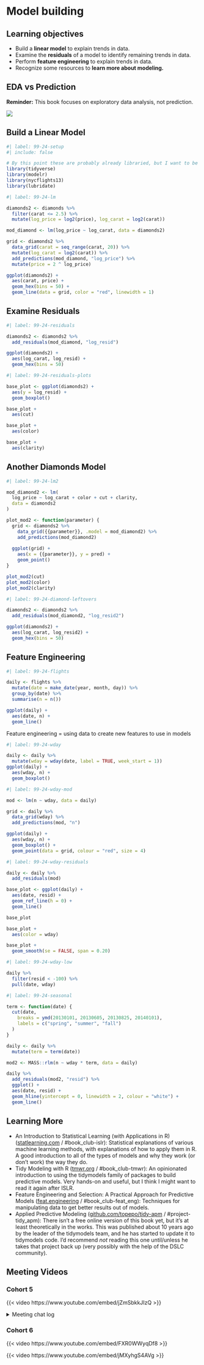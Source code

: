 # Model building

## Learning objectives

-   Build a **linear model** to explain trends in data.
-   Examine the **residuals** of a model to identify remaining trends in data.
-   Perform **feature engineering** to explain trends in data.
-   Recognize some resources to **learn more about modeling.**

## EDA vs Prediction

**Reminder:** This book focuses on exploratory data analysis, not prediction.

![](images/data-science-explore.png)

## Build a Linear Model

```r
#| label: 99-24-setup
#| include: false

# By this point these are probably already libraried, but I want to be sure.
library(tidyverse)
library(modelr)
library(nycflights13)
library(lubridate)
```

```r
#| label: 99-24-lm

diamonds2 <- diamonds %>% 
  filter(carat <= 2.5) %>% 
  mutate(log_price = log2(price), log_carat = log2(carat))

mod_diamond <- lm(log_price ~ log_carat, data = diamonds2)

grid <- diamonds2 %>% 
  data_grid(carat = seq_range(carat, 20)) %>% 
  mutate(log_carat = log2(carat)) %>% 
  add_predictions(mod_diamond, "log_price") %>% 
  mutate(price = 2 ^ log_price)

ggplot(diamonds2) +
  aes(carat, price) +
  geom_hex(bins = 50) +
  geom_line(data = grid, color = "red", linewidth = 1)
```

## Examine Residuals

```r
#| label: 99-24-residuals

diamonds2 <- diamonds2 %>% 
  add_residuals(mod_diamond, "log_resid")

ggplot(diamonds2) +
  aes(log_carat, log_resid) +
  geom_hex(bins = 50)
```

```r
#| label: 99-24-residuals-plots

base_plot <- ggplot(diamonds2) +
  aes(y = log_resid) + 
  geom_boxplot()

base_plot +
  aes(cut)

base_plot +
  aes(color)

base_plot +
  aes(clarity)
```

## Another Diamonds Model

```r
#| label: 99-24-lm2

mod_diamond2 <- lm(
  log_price ~ log_carat + color + cut + clarity, 
  data = diamonds2
)

plot_mod2 <- function(parameter) {
  grid <- diamonds2 %>% 
    data_grid({{parameter}}, .model = mod_diamond2) %>% 
    add_predictions(mod_diamond2)
  
  ggplot(grid) + 
    aes(x = {{parameter}}, y = pred) +
    geom_point()
}

plot_mod2(cut)
plot_mod2(color)
plot_mod2(clarity)
```

```r
#| label: 99-24-diamond-leftovers

diamonds2 <- diamonds2 %>% 
  add_residuals(mod_diamond2, "log_resid2")

ggplot(diamonds2) +
  aes(log_carat, log_resid2) + 
  geom_hex(bins = 50)
```

## Feature Engineering

```r
#| label: 99-24-flights

daily <- flights %>% 
  mutate(date = make_date(year, month, day)) %>% 
  group_by(date) %>% 
  summarise(n = n())

ggplot(daily) +
  aes(date, n) + 
  geom_line()
```

Feature engineering = using data to create new features to use in models

```r
#| label: 99-24-wday

daily <- daily %>% 
  mutate(wday = wday(date, label = TRUE, week_start = 1))
ggplot(daily) +
  aes(wday, n) + 
  geom_boxplot()
```

```r
#| label: 99-24-wday-mod

mod <- lm(n ~ wday, data = daily)

grid <- daily %>% 
  data_grid(wday) %>% 
  add_predictions(mod, "n")

ggplot(daily) +
  aes(wday, n) + 
  geom_boxplot() +
  geom_point(data = grid, colour = "red", size = 4)
```

```r
#| label: 99-24-wday-residuals

daily <- daily %>% 
  add_residuals(mod)

base_plot <- ggplot(daily) + 
  aes(date, resid) +
  geom_ref_line(h = 0) + 
  geom_line()

base_plot

base_plot +
  aes(color = wday)

base_plot + 
  geom_smooth(se = FALSE, span = 0.20)
```

```r
#| label: 99-24-wday-low

daily %>% 
  filter(resid < -100) %>% 
  pull(date, wday)
```

```r
#| label: 99-24-seasonal

term <- function(date) {
  cut(date, 
    breaks = ymd(20130101, 20130605, 20130825, 20140101),
    labels = c("spring", "summer", "fall") 
  )
}

daily <- daily %>% 
  mutate(term = term(date)) 

mod2 <- MASS::rlm(n ~ wday * term, data = daily)

daily %>% 
  add_residuals(mod2, "resid") %>% 
  ggplot() + 
  aes(date, resid) +
  geom_hline(yintercept = 0, linewidth = 2, colour = "white") + 
  geom_line()
```

## Learning More

- An Introduction to Statistical Learning (with Applications in R) ([statlearning.com](https://www.statlearning.com/) / #book_club-islr): Statistical explanations of various machine learning methods, with explanations of how to apply them in R. A good introduction to all of the types of models and why they work (or don't work) the way they do.
- Tidy Modeling with R ([tmwr.org](https://www.tmwr.org/) / #book_club-tmwr): An opinionated introduction to using the tidymodels family of packages to build predictive models. Very hands-on and useful, but I think I might want to read it again after ISLR.
- Feature Engineering and Selection: A Practical Approach for Predictive Models ([feat.engineering](http://www.feat.engineering/) / #book_club-feat_eng): Techniques for manipulating data to get better results out of models.
- Applied Predictive Modeling ([github.com/topepo/tidy-apm](https://github.com/topepo/tidy-apm) / #project-tidy_apm): There isn't a free online version of this book yet, but it's at least theoretically in the works. This was published about 10 years ago by the leader of the tidymodels team, and he has started to update it to tidymodels code. I'd recommend *not* reading this one until/unless he takes that project back up (very possibly with the help of the DSLC community).

## Meeting Videos

### Cohort 5

{{< video https://www.youtube.com/embed/jZmSbkkJIzQ >}}

<details>
<summary>Meeting chat log</summary>
```
00:18:47	Njoki Njuki Lucy:	yes
00:56:00	Ryan Metcalf:	@Sandra, here is a LARGE section to answer your question. I’m banking that Federica will provide a more specific code snippet….https://ggplot2-book.org/scales-guides.html#scales-guides
00:56:09	Federica Gazzelloni:	https://ggplot2.tidyverse.org/reference/guide_colourbar.html
00:57:03	Federica Gazzelloni:	ggplot()+geom_…()+guides()
00:58:35	Federica Gazzelloni:	guides(color=guide_colourbar())
```
</details>

### Cohort 6

{{< video https://www.youtube.com/embed/FXR0WWyqDf8 >}}

{{< video https://www.youtube.com/embed/jMXyhgS4AVg >}}
